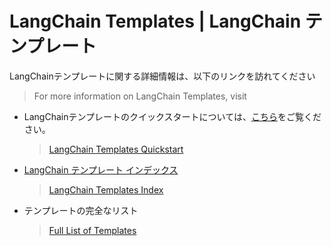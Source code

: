 # LangChain Templates | LangChain テンプレート

LangChainテンプレートに関する詳細情報は、以下のリンクを訪れてください

> For more information on LangChain Templates, visit

* LangChainテンプレートのクイックスタートについては、[こちら](https://github.com/langchain-ai/langchain/blob/master/templates/README.md)をご覧ください。
  > [LangChain Templates Quickstart](https://github.com/langchain-ai/langchain/blob/master/templates/README.md)
* [LangChain テンプレート インデックス](https://github.com/langchain-ai/langchain/blob/master/templates/docs/INDEX.md)
  > [LangChain Templates Index](https://github.com/langchain-ai/langchain/blob/master/templates/docs/INDEX.md)
* テンプレートの完全なリスト
  > [Full List of Templates](https://github.com/langchain-ai/langchain/blob/master/templates/)
